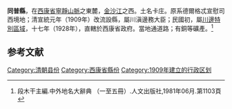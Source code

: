 '''同普縣'''，在[[西康省|西康省]][[寧靜山|寧靜山脈]]之東麓，[[金沙江|金沙江]]之西。土名卡庄。原系德爾格忒宣慰司西境地；清宣統元年（1909年）改流設縣，屬川滇邊務大臣；民國初，屬[[川邊特別區域|川邊特別區域]]，十七年（1928年），直轄於西康省政府。當地通道路；有銅等礦產。<ref>段木干主編.中外地名大辭典 （一至五冊）.人文出版社,1981年06月.第1103頁</ref>

==参考文献==
<div class="references-small">
<references></references>
</div>

{{中華民國西康省行政區劃}}
[[Category:清朝县份|Category:清朝县份]]
[[Category:西康省縣份|Category:西康省縣份]]
[[Category:1909年建立的行政区划|Category:1909年建立的行政区划]]